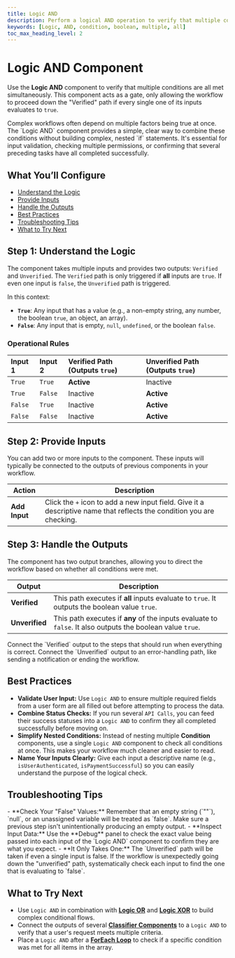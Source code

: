 ```yaml
---
title: Logic AND
description: Perform a logical AND operation to verify that multiple conditions are all true before proceeding.
keywords: [Logic, AND, condition, boolean, multiple, all]
toc_max_heading_level: 2
---
```


# Logic AND Component

Use the **Logic AND** component to verify that multiple conditions are all met simultaneously. This component acts as a gate, only allowing the workflow to proceed down the "Verified" path if every single one of its inputs evaluates to `true`.

<InfoCallout title="Why this matters">
Complex workflows often depend on multiple factors being true at once. The `Logic AND` component provides a simple, clear way to combine these conditions without building complex, nested `if` statements. It's essential for input validation, checking multiple permissions, or confirming that several preceding tasks have all completed successfully.
</InfoCallout>

<Spacer size="md" />

## What You’ll Configure

- [Understand the Logic](#step-1-understand-the-logic)
- [Provide Inputs](#step-2-provide-inputs)
- [Handle the Outputs](#step-3-handle-the-outputs)
- [Best Practices](#best-practices)
- [Troubleshooting Tips](#troubleshooting-tips)
- [What to Try Next](#what-to-try-next)

<Spacer size="md" />

## Step 1: Understand the Logic

The component takes multiple inputs and provides two outputs: `Verified` and `Unverified`. The `Verified` path is only triggered if **all** inputs are `true`. If even one input is `false`, the `Unverified` path is triggered.

In this context:
- **`True`**: Any input that has a value (e.g., a non-empty string, any number, the boolean `true`, an object, an array).
- **`False`**: Any input that is empty, `null`, `undefined`, or the boolean `false`.

### Operational Rules

| Input 1 | Input 2 | Verified Path (Outputs `true`) | Unverified Path (Outputs `true`) |
|:--------|:--------|:-------------------------------|:---------------------------------|
| `True`  | `True`  | **Active** | Inactive                         |
| `True`  | `False` | Inactive                       | **Active** |
| `False` | `True`  | Inactive                       | **Active** |
| `False` | `False` | Inactive                       | **Active** |

<Spacer size="md" />

## Step 2: Provide Inputs

You can add two or more inputs to the component. These inputs will typically be connected to the outputs of previous components in your workflow.

| Action      | Description                                                                 |
|-------------|-----------------------------------------------------------------------------|
| **Add Input** | Click the `+` icon to add a new input field. Give it a descriptive name that reflects the condition you are checking. |

<Spacer size="md" />

## Step 3: Handle the Outputs

The component has two output branches, allowing you to direct the workflow based on whether all conditions were met.

| Output       | Description                                                                                             |
|--------------|---------------------------------------------------------------------------------------------------------|
| **Verified** | This path executes if **all** inputs evaluate to `true`. It outputs the boolean value `true`.           |
| **Unverified** | This path executes if **any** of the inputs evaluate to `false`. It also outputs the boolean value `true`. |

<TipCallout title="Branching Your Workflow">
Connect the `Verified` output to the steps that should run when everything is correct. Connect the `Unverified` output to an error-handling path, like sending a notification or ending the workflow.
</TipCallout>

<Spacer size="md" />

## Best Practices

- **Validate User Input:** Use `Logic AND` to ensure multiple required fields from a user form are all filled out before attempting to process the data.
- **Combine Status Checks:** If you run several `API Calls`, you can feed their success statuses into a `Logic AND` to confirm they all completed successfully before moving on.
- **Simplify Nested Conditions:** Instead of nesting multiple **Condition** components, use a single `Logic AND` component to check all conditions at once. This makes your workflow much cleaner and easier to read.
- **Name Your Inputs Clearly:** Give each input a descriptive name (e.g., `isUserAuthenticated`, `isPaymentSuccessful`) so you can easily understand the purpose of the logical check.

<Spacer size="md" />

## Troubleshooting Tips

<InfoCallout title="If your logic isn't branching as expected...">
- **Check Your "False" Values:** Remember that an empty string (`""`), `null`, or an unassigned variable will be treated as `false`. Make sure a previous step isn't unintentionally producing an empty output.
- **Inspect Input Data:** Use the **Debug** panel to check the exact value being passed into each input of the `Logic AND` component to confirm they are what you expect.
- **It Only Takes One:** The `Unverified` path will be taken if even a single input is false. If the workflow is unexpectedly going down the "unverified" path, systematically check each input to find the one that is evaluating to `false`.
</InfoCallout>

<Spacer size="md" />

## What to Try Next

- Use `Logic AND` in combination with **[Logic OR](/docs/agent-studio/components/logic/logical-or)** and **[Logic XOR](/docs/agent-studio/components/logic/logical-xor)** to build complex conditional flows.
- Connect the outputs of several **[Classifier Components](/docs/agent-studio/components/base/classifier)** to a `Logic AND` to verify that a user's request meets multiple criteria.
- Place a `Logic AND` after a **[ForEach Loop](/docs/agent-studio/components/advanced/for-each)** to check if a specific condition was met for all items in the array.
